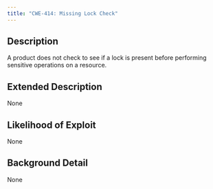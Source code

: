 ```yaml
---
title: "CWE-414: Missing Lock Check"
---
```


## Description
A product does not check to see if a lock is present before performing sensitive operations on a resource.

## Extended Description
None

## Likelihood of Exploit
None

## Background Detail
None
        